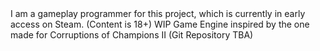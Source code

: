<ProjectCard title="Corruption of Champions II" link="/CoC2" bg="linear-gradient(to right, #a80c89 0%, #10bec4 100%)">
I am a gameplay programmer for this project, which is currently in early access on Steam. (Content is 18+)
</ProjectCard>

<ProjectCard title="Personal Game Engine" link="https://github.com/Coolmn16/Engine" bg="linear-gradient(to right, #a80c89 0%, #10bec4 100%)">
WIP Game Engine inspired by the one made for Corruptions of Champions II (Git Repository TBA)
</ProjectCard>